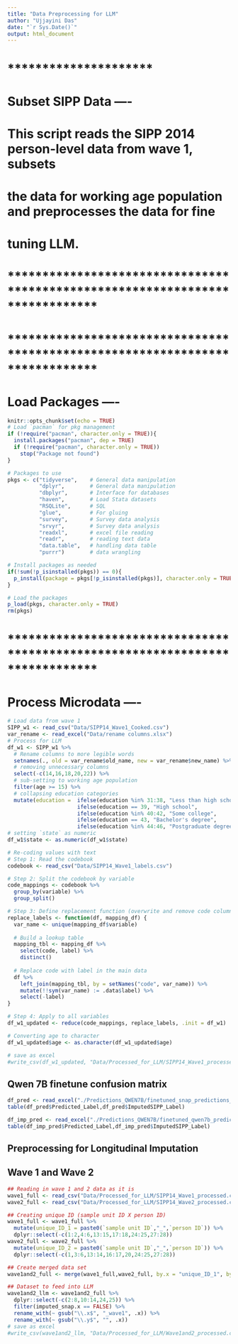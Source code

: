 ```yaml
---
title: "Data Preprocessing for LLM"
author: "Ujjayini Das"
date: "`r Sys.Date()`"
output: html_document
---
```


# *********************
# Subset SIPP Data ----
#
# This script reads the SIPP 2014 person-level data from wave 1, subsets 
# the data for working age population and preprocesses the data for fine
# tuning LLM.
# *****************************************************************************


# *****************************************************************************
# Load Packages ----

```r
knitr::opts_chunk$set(echo = TRUE)
# Load `pacman` for pkg management
if (!require("pacman", character.only = TRUE)){
  install.packages("pacman", dep = TRUE)
  if (!require("pacman", character.only = TRUE))
    stop("Package not found")
}

# Packages to use
pkgs <- c("tidyverse",    # General data manipulation
          "dplyr",        # General data manipulation
          "dbplyr",       # Interface for databases
          "haven",        # Load Stata datasets
          "RSQLite",      # SQL
          "glue",         # For gluing
          "survey",       # Survey data analysis
          "srvyr",        # Survey data analysis
          "readxl",       # excel file reading
          "readr",        # reading text data
          "data.table",   # handling data table
          "purrr")        # data wrangling

# Install packages as needed
if(!sum(!p_isinstalled(pkgs)) == 0){
  p_install(package = pkgs[!p_isinstalled(pkgs)], character.only = TRUE)
}

# Load the packages
p_load(pkgs, character.only = TRUE)
rm(pkgs)
```

# *****************************************************************************
# Process Microdata ----

```r
# Load data from wave 1
SIPP_w1 <- read_csv("Data/SIPP14_Wave1_Cooked.csv")
var_rename <- read_excel("Data/rename columns.xlsx")
# Process for LLM
df_w1 <- SIPP_w1 %>%
  # Rename columns to more legible words
  setnames(., old = var_rename$old_name, new = var_rename$new_name) %>%
  # removing unnecessary columns
  select(-c(14,16,18,20,22)) %>%
  # sub-setting to working age population
  filter(age >= 15) %>%
  # collapsing education categories
  mutate(education =  ifelse(education %in% 31:38, "Less than high school",
                      ifelse(education == 39, "High school",
                      ifelse(education %in% 40:42, "Some college",
                      ifelse(education == 43, "Bachelor's degree",
                      ifelse(education %in% 44:46, "Postgraduate degree", education))))))
# setting `state` as numeric
df_w1$state <- as.numeric(df_w1$state)

# Re-coding values with text
# Step 1: Read the codebook
codebook <- read_csv("Data/SIPP14_Wave1_labels.csv")

# Step 2: Split the codebook by variable
code_mappings <- codebook %>%
  group_by(variable) %>%
  group_split()

# Step 3: Define replacement function (overwrite and remove code column)
replace_labels <- function(df, mapping_df) {
  var_name <- unique(mapping_df$variable)
  
  # Build a lookup table
  mapping_tbl <- mapping_df %>%
    select(code, label) %>%
    distinct()
  
  # Replace code with label in the main data
  df %>%
    left_join(mapping_tbl, by = setNames("code", var_name)) %>%
    mutate(!!sym(var_name) := .data$label) %>%
    select(-label)
}

# Step 4: Apply to all variables
df_w1_updated <- reduce(code_mappings, replace_labels, .init = df_w1)

# Converting age to character
df_w1_updated$age <- as.character(df_w1_updated$age)

# save as excel
#write_csv(df_w1_updated, "Data/Processed_for_LLM/SIPP14_Wave1_processed.csv")
```

## Qwen 7B finetune confusion matrix

```r
df_pred <- read_excel("./Predictions_QWEN7B/finetuned_snap_predictions_nonimputed.xlsx")
table(df_pred$Predicted_Label,df_pred$ImputedSIPP_Label)

df_imp_pred <- read_excel("./Predictions_QWEN7B/finetuned_qwen7b_predictions_imputed.xlsx")
table(df_imp_pred$Predicted_Label,df_imp_pred$ImputedSIPP_Label)

```

## Preprocessing for Longitudinal Imputation

## Wave 1 and Wave 2

```r
## Reading in wave 1 and 2 data as it is
wave1_full <- read_csv("Data/Processed_for_LLM/SIPP14_Wave1_processed.csv")
wave2_full <- read_csv("Data/Processed_for_LLM/SIPP14_Wave2_processed.csv")

## Creating unique ID (sample unit ID X person ID)
wave1_full <- wave1_full %>%
  mutate(unique_ID_1 = paste0(`sample unit ID`,"_",`person ID`)) %>%
  dplyr::select(-c(1:2,4:6,13:15,17:18,24:25,27:28))
wave2_full <- wave2_full %>%
  mutate(unique_ID_2 = paste0(`sample unit ID`,"_",`person ID`)) %>%
  dplyr::select(-c(1,3:6,13:14,16:17,20,24:25,27:28))

## Create merged data set
wave1and2_full <- merge(wave1_full,wave2_full, by.x = "unique_ID_1", by.y = "unique_ID_2")

## Dataset to feed into LLM
wave1and2_llm <- wave1and2_full %>%
  dplyr::select(-c(2:8,10:14,24,25)) %>%
  filter(imputed_snap.x == FALSE) %>%
  rename_with(~ gsub("\\.x$", "_wave1", .x)) %>%
  rename_with(~ gsub("\\.y$", "", .x))
# save as excel
#write_csv(wave1and2_llm, "Data/Processed_for_LLM/Wave1and2_processed.csv")
  
```
